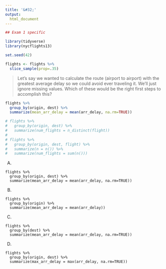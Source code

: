 ```yaml
---
title: '&#32;'
output:
  html_document
---
```


```r
## Exam 1 specific

library(tidyverse)
library(nycflights13)

set.seed(42)

flights <- flights %>% 
  slice_sample(prop=.35)
```


> Let's say we wanted to calculate the route (airport to airport) with the greatest average delay so we could avoid ever traveling it. We'll just ignore missing values. Which of these would be the right first steps to accomplish this?

```r
flights %>% 
  group_by(origin, dest) %>% 
  summarize(mean_arr_delay = mean(arr_delay, na.rm=TRUE))

# flights %>% 
#   group_by(origin, dest) %>% 
#   summarize(num_flights = n_distinct(flight))
# 
# flights %>% 
#   group_by(origin, dest, flight) %>% 
#   summarize(n = n()) %>% 
#   summarize(num_flights = sum(n()))
```


A)
```
flights %>% 
  group_by(origin, dest) %>% 
  summarize(mean_arr_delay = mean(arr_delay, na.rm=TRUE))
```
B) 
```
flights %>% 
  group_by(origin) %>% 
  summarize(mean_arr_delay = mean(arr_delay))
```
C)
```
flights %>% 
  group_by(dest) %>% 
  summarize(mean_arr_delay = mean(arr_delay, na.rm=TRUE))
```
D)
```
flights %>% 
  group_by(origin, dest) %>% 
  summarize(max_arr_delay = max(arr_delay, na.rm=TRUE))
```

